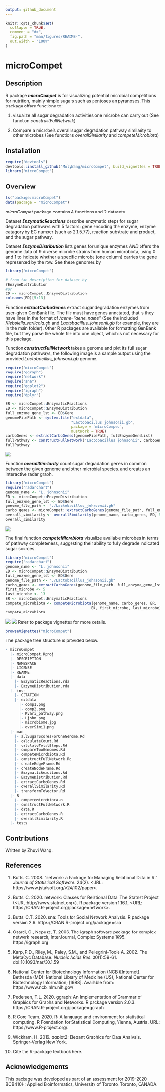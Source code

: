 ```yaml
---
output: github_document
---
```


<!-- README.md is generated from README.Rmd. Please edit that file -->

```r
knitr::opts_chunk$set(
  collapse = TRUE,
  comment = "#>",
  fig.path = "man/figures/README-",
  out.width = "100%"
)
```

# microCompet

<!-- badges: start -->
<!-- badges: end -->


## Description
R package __*microCompet*__ is for visualizing potential microbial competitions for nutrition, mainly simple sugars such as pentoses an pyranoses. This package offers functions to:

1. visualize all sugar degradation activities one microbe can carry out (See function _*constructFullNetwork*_)

2. Compare a microbe's overall sugar degradation pathway similarity to other microbes (See functions _*overallSimilarity*_ and _*competeMicrobiota*_)



## Installation

```r
require("devtools")
devtools::install_github("MolyWang/microCompet", build_vignettes = TRUE)
library("microCompet")
```


## Overview
```r
ls("package:microCompet")
data(package = "microCompet")
```
_microCompet_ package contains 4 functions and 2 datasets. 

Dataset __*EnzymaticReactions*__ describe enzymatic steps for sugar degradation pathways with 5 factors: gene encoding the enzyme, enzyme catagory by EC number (such as 2.1.5.77), reaction substrate and product, and the sugar pathway.

Dataset __*EnzymeDistribution*__ lists genes for unique enzymes *AND* offers the genome data of 9 diverse microbe strains from human microbiota, using 0 and 1 to indicate whether a specific microbe (one column) carries the gene represented by the row. See these genomes by 
```r
library("microCompet")

# from the description for dataset by
?EnzymeDistribution
#or
ED <- microCompet::EnzymeDistribution
colnames(ED)[5:13]
```
Function __*extractCarboGenes*__ extract sugar degradation enzymes from user-given GenBank file.
The file must have genes annotated, that is they have lines in the format of _/gene="gene_name"_ (See the included *Klebsiella_variicola.gb* and *Lactobacillus_johnsonii.gb* for example, they are in the main folder). Other R packages are available for formatting GenBank file, but they parse the whole file into one object, which is not necessary for this package.

Function __*constructFullNetwork*__ takes a genome and plot its full sugar degradation pathways, the following image is a sample output using the provided *Lactobacillus_johnsonii.gb* genome.
```r
require("microCompet")
require("ggraph")
require("network")
require("sna")
require("ggplot2")
require("igraph")
require("dplyr")

ER <- microCompet::EnzymaticReactions
ED <- microCompet::EnzymeDistribution
full_enzyme_gene_lst <- ED$Gene
genomeFilePath <- system.file("extdata",
                              "Lactobacillus johnsonii.gb",
                              package = "microCompet",
                              mustWork = TRUE)
carboGenes <- extractCarboGenes(genomeFilePath, fullEnzymeGeneList)
fullPathway <- constructFullNetwork("Lactobacillus johnsonii", carboGenes, ER)
fullPathway
```

![](./inst/extdata/Ljohn.png)

Function __*overallSimilarity*__ count sugar degradation genes in common between the given genome and other microbial species, and creates an interactive radar graph.
```r
library("microCompet")
require("radarchart")
genome_name <- "L. johnsonii"
ED <- microCompet::EnzymeDistribution
full_enzyme_gene_lst <- ED$Gene
genome_file_path <- "./Lactobacillus_johnsonii.gb"
carbo_genes <- microCompet::extractCarboGenes(genome_file_path, full_enzyme_gene_lst)
overall_similarity <- overallSimilarity(genome_name, carbo_genes, ED, 5, 13)
overall_similarity
```

![](./inst/extdata/overSimi1.png)

The final function __*competeMicrobiota*__ visualize available microbes in terms of pathway completeness, suggesting their ability to fully degrade indicated sugar sources.
```r
library("microCompet")
require("radarchart")
genome_name <- "L. johnsonii"
ED <- microCompet::EnzymeDistribution
full_enzyme_gene_lst <- ED$Gene
genome_file_path <- "./Lactobacillus_johnsonii.gb"
carbo_genes <- extractCarboGenes(genome_file_path, full_enzyme_gene_lst)
first_microbe <- 5
last_microbe <- 13
ER <- microCompet::EnzymaticReactions
compete_microbiota <- competeMicrobiota(genome_name, carbo_genes, ER,
                                       ED, first_microbe, last_microbe)
compete_microbiota
```

![](./inst/extdata/comp1.png)
![](./inst/extdata/comp2.png)
Refer to package vignettes for more details.
```r
browseVignettes("microCompet")
```
The package tree structure is provided below.
```r
- microCompet
  |- microCompet.Rproj
  |- DESCRIPTION
  |- NAMESPACE
  |- LICENSE
  |- README
  |- data
    |- EnzymaticReactions.rda
    |- EnzymeDistribution.rda
  |- inst
    |- CITATION
    |- extdata
      |- comp1.png
      |- comp2.png
      |- Kvari_pathway.png
      |- Ljohn.png
      |- microbiome.jpg
      |- overSimi1.png
  |- man
    |- allSugarScoresForOneGenome.Rd
    |- calculateCount.Rd
    |- calclateTotalSteps.Rd
    |- compareTwoGenomes.Rd
    |- competeMicrobiota.Rd
    |- constructFullNetwork.Rd
    |- createEdgeFrame.Rd
    |- createNodeFrame.Rd
    |- EnzymaticReactions.Rd
    |- EnzymeDistribution.Rd
    |- extractCarboGenes.Rd
    |- overallSimilarity.Rd
    |- transformToVector.Rd
  |- R
    |- competeMicrobiota.R
    |- constructFullNetwork.R
    |- data.R
    |- extractCarboGenes.R
    |- overallSimilarity.R
  |- tests
``` 


## Contributions
Written by Zhuyi Wang.


## References
1. Butts, C. 2008. “network: a Package for Managing Relational Data in R.” _Journal of Statistical Software_. 24(2). <URL: https://www.jstatsoft.org/v24/i02/paper>.

2. Butts, C. 2020. network: Classes for Relational Data. The Statnet Project (<URL:http://www.statnet.org>). R package version 1.16.1, <URL: https://CRAN.R-project.org/package=network>.

3. Butts, C.T. 2020. sna: Tools for Social Network Analysis. R package version 2.6. https://CRAN.R-project.org/package=sna

4. Csardi, G., Nepusz, T. 2006. The igraph software package for complex network research, InterJournal, Complex Systems 1695. https://igraph.org

5. Karp, P.D., Riley, M., Paley, S.M., and Pellegrini-Toole A. 2002. The MetaCyc Database. *Nucleic Acids Res*. 30(1):59-61. doi:10.1093/nar/30.1.59

6. National Center for Biotechnology Information (NCBI)[Internet]. Bethesda (MD): National Library of Medicine (US), National Center for Biotechnology Information; [1988]. Available from: https://www.ncbi.nlm.nih.gov/

7. Pedersen, T.L. 2020. ggraph: An Implementation of Grammar of Graphics for Graphs and Networks. R package version 2.0.3. https://CRAN.R-project.org/package=ggraph

8. R Core Team. 2020. R: A language and environment for statistical computing. R Foundation for Statistical Computing, Vienna, Austria. URL: https://www.R-project.org/.

9. Wickham, H. 2016. ggplot2: Elegant Graphics for Data Analysis. Springer-Verlag New York.

10. Cite the R-package textbook here.



## Acknowledgements
This package was developed as part of an assessment for 2019-2020 BCB410H: Applied Bioinformatics, University of Toronto, Toronto, CANADA.

